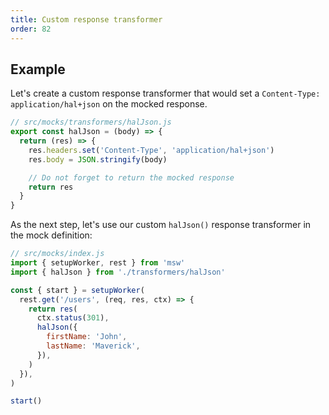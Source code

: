 ```yaml
---
title: Custom response transformer
order: 82
---
```


## Example

Let's create a custom response transformer that would set a `Content-Type: application/hal+json` on the mocked response.

```js
// src/mocks/transformers/halJson.js
export const halJson = (body) => {
  return (res) => {
    res.headers.set('Content-Type', 'application/hal+json')
    res.body = JSON.stringify(body)

    // Do not forget to return the mocked response
    return res
  }
}
```

As the next step, let's use our custom `halJson()` response transformer in the mock definition:

```js
// src/mocks/index.js
import { setupWorker, rest } from 'msw'
import { halJson } from './transformers/halJson'

const { start } = setupWorker(
  rest.get('/users', (req, res, ctx) => {
    return res(
      ctx.status(301),
      halJson({
        firstName: 'John',
        lastName: 'Maverick',
      }),
    )
  }),
)

start()
```
